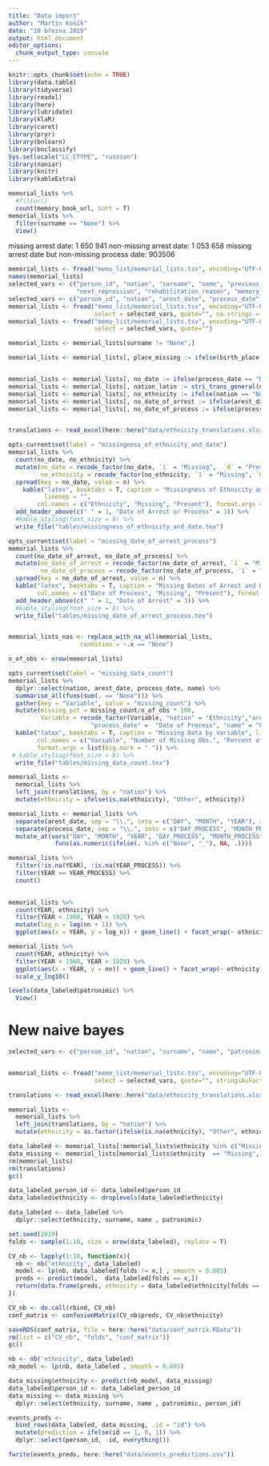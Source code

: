 ```yaml
---
title: "Data import"
author: "Martin Kosík"
date: "18 března 2019"
output: html_document
editor_options: 
  chunk_output_type: console
---
```


```r
knitr::opts_chunk$set(echo = TRUE)
library(data.table)
library(tidyverse)
library(readxl)
library(here)
library(lubridate)
library(klaR)
library(caret)
library(pryr)
library(bnlearn)
library(bnclassify)
Sys.setlocale("LC_CTYPE", "russian") 
library(naniar)
library(knitr)
library(kableExtra)
```

```r
memorial_lists %>% 
  #filter()
  count(memory_book_url, sort = T)
memorial_lists %>% 
  filter(surname == "None") %>% 
  View()

```
missing arrest date: 1 650 941
non-missing arrest date: 1 053 658
missing arrest date but non-missing process date: 903506
```r
memorial_lists <- fread("memo_list/memorial_lists.tsv", encoding="UTF-8", nrows = 20, sep="\t")
names(memorial_lists)
selected_vars <- c("person_id", "nation", "surname", "name", "previous_repression",
                   "next_repression", "rehabilitation_reason", "memory_book", "memory_book_url")
selected_vars <- c("person_id", "nation", "arest_date", "process_date", "surname", "name")
memorial_lists <- fread("memo_list/memorial_lists.tsv", encoding="UTF-8", sep="\t", 
                        select = selected_vars, quote="", na.strings = "None")
memorial_lists <- fread("memo_list/memorial_lists.tsv", encoding="UTF-8", sep="\t", 
                        select = selected_vars, quote="")

memorial_lists <- memorial_lists[surname != "None",]

memorial_lists <- memorial_lists[, place_missing := ifelse(birth_place == "None" & live_place == "None", 1, 0)]


memorial_lists <- memorial_lists[, no_date := ifelse(process_date == "None" & arest_date == "None", 1, 0)]
memorial_lists <- memorial_lists[, nation_latin := stri_trans_general(nation, "cyrillic-latin")]
memorial_lists <- memorial_lists[, no_ethnicity := ifelse(nation == "None", 1, 0)]
memorial_lists <- memorial_lists[, no_date_of_arrest := ifelse(arest_date == "None", 1, 0)]
memorial_lists <- memorial_lists[, no_date_of_process := ifelse(process_date == "None", 1, 0)]


translations <- read_excel(here::here("data/ethnicity_translations.xlsx"))

opts_current$set(label = "missingness_of_ethnicity_and_date")
memorial_lists %>% 
  count(no_date, no_ethnicity) %>% 
  mutate(no_date = recode_factor(no_date, `1` = "Missing",  `0` = "Present"),
         no_ethnicity = recode_factor(no_ethnicity, `1` = "Missing", `0` = "Present")) %>% 
  spread(key = no_date, value = n) %>% 
    kable("latex", booktabs = T, caption = "Missingness of Ethnicity and Dates of Arrest and Process",
          linesep = "",
        col.names = c("Ethnicity", "Missing", "Present"), format.args = list(big.mark = " ")) %>% 
  add_header_above(c(" " = 1, "Date of Arrest or Process" = 3)) %>% 
  #kable_styling(font_size = 8) %>% 
  write_file("tables/missingness_of_ethnicity_and_date.tex")

opts_current$set(label = "missing_date_of_arrest_process")
memorial_lists %>% 
  count(no_date_of_arrest, no_date_of_process) %>% 
  mutate(no_date_of_arrest = recode_factor(no_date_of_arrest, `1` = "Missing",  `0` = "Present"),
         no_date_of_process = recode_factor(no_date_of_process, `1` = "Missing", `0` = "Present")) %>% 
  spread(key = no_date_of_arrest, value = n) %>% 
  kable("latex", booktabs = T, caption = "Missing Dates of Arrest and Process", linesep = "",
        col.names = c("Date of Process", "Missing", "Present"), format.args = list(big.mark = " ")) %>% 
  add_header_above(c(" " = 1, "Date of Arrest" = 3)) %>% 
  #kable_styling(font_size = 8) %>% 
  write_file("tables/missing_date_of_arrest_process.tex")


memorial_lists_nas <- replace_with_na_all(memorial_lists,
                    condition = ~.x == "None")


```


```r
n_of_obs <- nrow(memorial_lists)

opts_current$set(label = "missing_data_count")
memorial_lists %>% 
  dplyr::select(nation, arest_date, process_date, name) %>% 
  summarise_all(funs(sum(. == "None"))) %>% 
  gather(key = "Variable", value = "missing_count") %>% 
  mutate(missing_pct = missing_count/n_of_obs * 100,
         Variable = recode_factor(Variable, "nation" = "Ethnicity","arest_date" = "Date of Arrest", 
                       "process_date" =  "Date of Process", "name" = "First Name", "surname" = "Surname")) %>% 
  kable("latex", booktabs = T, caption = "Missing Data by Variable", linesep = "",
        col.names = c("Variable", "Number of Missing Obs.", "Percent of Missing Obs."),
        format.args = list(big.mark = " ")) %>% 
 # kable_styling(font_size = 8) %>% 
  write_file("tables/missing_data_count.tex")
```



```r
memorial_lists <-
  memorial_lists %>% 
  left_join(translations, by = "nation") %>% 
  mutate(ethnicity = ifelse(is.na(ethnicity), "Other", ethnicity))

memorial_lists <- memorial_lists %>% 
  separate(arest_date, sep = "\\.", into = c("DAY", "MONTH", "YEAR"), remove = FALSE) %>% 
  separate(process_date, sep = "\\.", into = c("DAY_PROCESS", "MONTH_PROCESS", "YEAR_PROCESS"), remove = FALSE) %>%
  mutate_at(vars("DAY", "MONTH", "YEAR", "DAY_PROCESS", "MONTH_PROCESS", "YEAR_PROCESS"),
             funs(as.numeric(ifelse(. %in% c("None", "_"), NA, .))))

```

```r
memorial_lists %>% 
  filter(!is.na(YEAR), !is.na(YEAR_PROCESS)) %>% 
  filter(YEAR == YEAR_PROCESS) %>% 
  count()
  
```


```r
memorial_lists %>% 
  count(YEAR, ethnicity) %>% 
  filter(YEAR < 1960, YEAR > 1920) %>% 
  mutate(log_n = log(nn + 1)) %>% 
  ggplot(aes(x = YEAR, y = log_n)) + geom_line() + facet_wrap(~ ethnicity) + theme_bw()

memorial_lists %>% 
  count(YEAR, ethnicity) %>% 
  filter(YEAR < 1960, YEAR > 1920) %>% 
  ggplot(aes(x = YEAR, y = nn)) + geom_line() + facet_wrap(~ ethnicity) + theme_bw() +
  scale_y_log10()

```


```r
levels(data_labeled$patronimic) %>% 
  View()
```


# New naive bayes

```r
selected_vars <- c("person_id", "nation", "surname", "name", "patronimic")


memorial_lists <- fread("memo_list/memorial_lists.tsv", encoding="UTF-8", sep="\t", 
                        select = selected_vars, quote="", stringsAsFactors = TRUE)

translations <- read_excel(here::here("data/ethnicity_translations.xlsx"))

```



```r
memorial_lists <-
  memorial_lists %>% 
  left_join(translations, by = "nation") %>% 
  mutate(ethnicity = as.factor(ifelse(is.na(ethnicity), "Other", ethnicity)))  

data_labeled <- memorial_lists[!memorial_lists$ethnicity %in% c("Missing", "Other"),]
data_missing <- memorial_lists[memorial_lists$ethnicity  == "Missing",]
rm(memorial_lists)
rm(translations)
gc()

data_labeled_person_id <- data_labeled$person_id
data_labeled$ethnicity <- droplevels(data_labeled$ethnicity)

data_labeled <- data_labeled %>% 
  dplyr::select(ethnicity, surname, name , patronimic)
```


```r
set.seed(2019)
folds <- sample(1:10, size = nrow(data_labeled), replace = T)

CV_nb <- lapply(1:10, function(x){ 
  nb <- nb('ethnicity', data_labeled)
  model <- lp(nb, data_labeled[folds != x,] , smooth = 0.005)
  preds <- predict(model,  data_labeled[folds == x,])
  return(data.frame(preds, ethnicity = data_labeled$ethnicity[folds == x]))
})

CV_nb <- do.call(rbind, CV_nb)
conf_matrix <- confusionMatrix(CV_nb$preds, CV_nb$ethnicity)

saveRDS(conf_matrix, file = here::here("data/conf_matrix.RData"))
rm(list = c("CV_nb", "folds", "conf_matrix"))
gc()
```


```r
nb <- nb('ethnicity', data_labeled)
nb_model <- lp(nb, data_labeled , smooth = 0.005)

data_missing$ethnicity <- predict(nb_model, data_missing)
data_labeled$person_id <- data_labeled_person_id
data_missing <- data_missing %>% 
  dplyr::select(ethnicity, surname, name , patronimic, person_id)
```

```r
events_preds <- 
  bind_rows(data_labeled, data_missing, .id = "id") %>% 
  mutate(prediction = ifelse(id == 1, 0, 1)) %>% 
  dplyr::select(person_id, -id, everything())

fwrite(events_preds, here::here("data/events_predictions.csv"))

```

